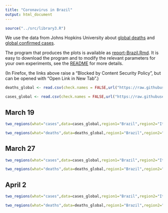 ```yaml
---
title: "Coronavirus in Brazil"
output: html_document
---
```


```r
source("../src/library3.R")
```

We use the data from Johns Hopkins University about [global deaths](https://github.com/CSSEGISandData/COVID-19/blob/master/csse_covid_19_data/csse_covid_19_time_series/time_series_covid19_deaths_global.csv)  and [global confirmed cases](https://github.com/CSSEGISandData/COVID-19/blob/master/csse_covid_19_data/csse_covid_19_time_series/time_series_covid19_confirmed_global.csv).

The program that produces the plots is available as [report-Brazil.Rmd](https://github.com/alexhkurz/coronavirus-in-R/blob/master/reports/report-Brazil.Rmd). It is easy to download the program and to modify the relevant parameters for your own experiments, see the [README](https://github.com/alexhkurz/coronavirus-in-R/) for more details.

(In Firefox, the links above raise a "Blocked by Content Security Policy", but can be opened with "Open Link in New Tab".)
    
```r
deaths_global <- read.csv(check.names = FALSE,url("https://raw.githubusercontent.com/CSSEGISandData/COVID-19/master/csse_covid_19_data/csse_covid_19_time_series/time_series_covid19_deaths_global.csv"))

cases_global <- read.csv(check.names = FALSE,url("https://raw.githubusercontent.com/CSSEGISandData/COVID-19/master/csse_covid_19_data/csse_covid_19_time_series/time_series_covid19_confirmed_global.csv"))
```

## March 19

```r
two_regions(what="cases",data=cases_global,region1="Brazil",region2="Italy",last_day="3/19/20",range=18,lag=25) 
```

```r
two_regions(what="deaths",data=deaths_global,region1="Brazil",region2="Italy",last_day="3/19/20",range=18,lag=26) 
```

## March 27

```r
two_regions(what="cases",data=cases_global,region1="Brazil",region2="Italy",last_day="3/27/20",lag=27)
```


```r
two_regions(what="deaths",data=deaths_global,region1="Brazil",region2="Italy",last_day="3/27/20",lag=27)
```

## April 2

```r
two_regions(what="cases",data=cases_global,region1="Brazil",region2="Italy",last_day="4/2/20",lag=30)
```

```r
two_regions(what="deaths",data=deaths_global,region1="Brazil",region2="Italy",last_day="4/2/20",lag=29)
```
